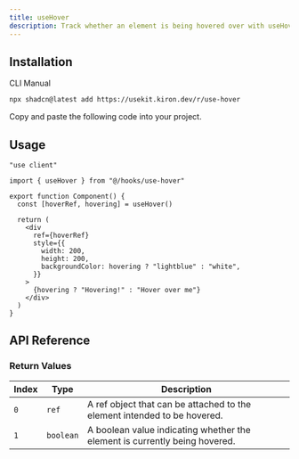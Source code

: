 ```yaml
---
title: useHover
description: Track whether an element is being hovered over with useHover.
---
```


<ComponentPreview name="use-hover-demo" />

## Installation

<Tabs defaultValue="cli">

<TabsList>
  <TabsTrigger value="cli">CLI</TabsTrigger>
  <TabsTrigger value="manual">Manual</TabsTrigger>
</TabsList>

<TabsContent value="cli">

```bash
npx shadcn@latest add https://usekit.kiron.dev/r/use-hover
```

</TabsContent>

<TabsContent value="manual">

<Steps>

<Step>Copy and paste the following code into your project.</Step>

<ComponentSource name="use-hover" />

</Steps>

</TabsContent>

</Tabs>

## Usage

```tsx {3, 6}
"use client"

import { useHover } from "@/hooks/use-hover"

export function Component() {
  const [hoverRef, hovering] = useHover()

  return (
    <div
      ref={hoverRef}
      style={{
        width: 200,
        height: 200,
        backgroundColor: hovering ? "lightblue" : "white",
      }}
    >
      {hovering ? "Hovering!" : "Hover over me"}
    </div>
  )
}
```

## API Reference

### Return Values

| Index | Type      | Description                                                                |
| ----- | --------- | -------------------------------------------------------------------------- |
| `0`   | `ref`     | A ref object that can be attached to the element intended to be hovered.   |
| `1`   | `boolean` | A boolean value indicating whether the element is currently being hovered. |
